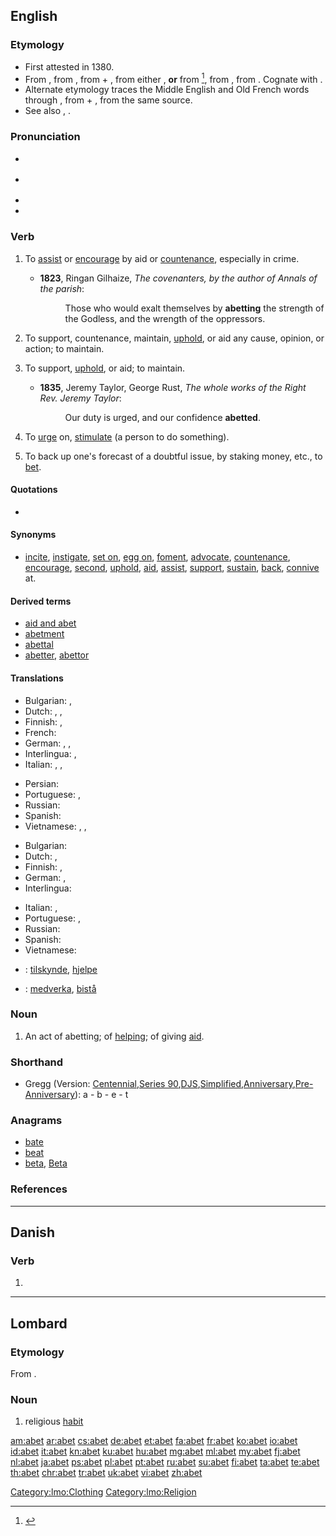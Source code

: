 {{xsee|{{Cyrl|[[авет]]}}}}
==English==

===Etymology===
* First attested in 1380.
* From {{etyl|enm}} {{term|abetten|lang=enm}}, from {{etyl|fro}} {{term|abeter|lang=fro}}, from {{term|a-||to|lang=fro}} + {{term|beter||hound on|lang=fro}}, from either {{etyl|dum}} {{term|betan|bētan|incite|lang=dum}}, '''or''' from {{etyl|non}} {{term|beita||to cause to bite, bait, incite|lang=non}}<ref>{{reference-book|last = Dobbie|first = Elliott K.|coauthors = Dunmore, C. William, et al.|editor = Barnhart, Robert K.|title = Chambers Dictionary of Etymology|origyear = 1998|year = 2004|publisher = Chambers Harrap Publishers Ltd|location = Edinburgh, Scotland|isbn =0550142304|pages = 2}}</ref>, from {{etyl|gem-pro|en}} {{recons|baitijanan||to cause to bite|lang=gem-pro}}, from {{etyl|ine-pro|en}} {{recons|bheid-||to split|lang=ine-pro}}. Cognate with {{etyl|is|-}} {{term|beita||to set dogs on", "to feed|lang=is}}.
* Alternate etymology traces the Middle English and Old French words through {{etyl|ang|-}} {{recons|abætan|ābǣtan|sc=Latinx|to hound on|lang=ang}}, from {{term|a-|ā-|lang=ang}} + {{term|bætan|bǣtan|sc=Latinx|to bait|lang=ang}}, from the same {{etyl|gem-pro|en}} source.
* See also {{term|bait|lang=en}}, {{term|bet|lang=en}}.

===Pronunciation===
* {{a|RP}} {{IPA|/əˈbɛt/}}
* {{a|US}} {{IPA|/əˈbɛt/}}
* {{audio|En-us-abet.ogg|Audio (US)}}
* {{rhymes|ɛt}}

===Verb===
{{en-verb|abet|t|ing}}

# {{transitive}} To [[assist]] or [[encourage]] by aid or [[countenance]], especially in crime. {{defdate|First attested in 1590.}}
#* '''1823''', Ringan Gilhaize, ''The covenanters, by the author of Annals of the parish'':
#*: Those who would exalt themselves by '''abetting''' the strength of the Godless, and the wrength of the oppressors.
# {{transitive|obsolete|_|except negatively}} To support, countenance, maintain, [[uphold]], or aid any cause, opinion, or action; to maintain.
# {{transitive}} To support, [[uphold]], or aid; to maintain.
#* '''1835''', Jeremy Taylor, George Rust, ''The whole works of the Right Rev. Jeremy Taylor'':
#*: Our duty is urged, and our confidence '''abetted'''.
# {{obsolete}} To [[urge]] on, [[stimulate]] (a person to do something). {{defdate|First attested in 1390.}}
# {{obsolete}} To back up one's forecast of a doubtful issue, by staking money, etc., to [[bet]].

====Quotations====
* {{seeCites}}

====Synonyms====
* {{sense|to instigate or encourage by aid or countenance}} [[incite]], [[instigate]], [[set on]], [[egg on]], [[foment]], [[advocate]], [[countenance]], [[encourage]], [[second]], [[uphold]], [[aid]], [[assist]], [[support]], [[sustain]], [[back]], [[connive]] at.

====Derived terms====
* [[aid and abet]]
* [[abetment]]
* [[abettal]]
* [[abetter]], [[abettor]]

====Translations====
{{trans-top|to assist or encourage in crime}}
* Bulgarian: {{t+|bg|подбуждам}}, {{t+|bg|подстрекавам}}
* Dutch: {{t+|nl|aansporen}}, {{t+|nl|aanmoedigen}}, {{t+|nl|ophitsen}}
* Finnish: {{t+|fi|yllyttää}}, {{t+|fi|avustaa}}
* French: {{t+|fr|encourager}}
* German: {{t+|de|ermutigen}}, {{t-|de|aufhetzen}}, {{t-|de|anstiften}}
* Interlingua: {{t-|ia|incitar|xs=Interlingua}}, {{t-|ia|incorariar|xs=Interlingua}}
* Italian: {{t+|it|favoreggiare}}, {{t+|it|incoraggiare}}, {{t+|it|istigare}}
{{trans-mid}}
* Persian: {{t-|fa|همدستی کردن|tr=hamdasti kardan|xs=Persian}}
* Portuguese: {{t+|pt|incitar}}, {{t+|pt|instigar}}
* Russian: {{t+|ru|подстрекать|tr=podstrekát'}}
* Spanish: {{t+|es|incitar}}
* Vietnamese: {{t-|vi|xúi bẩy|xs=Vietnamese}}, {{t+|vi|xúi giục|xs=Vietnamese}}, {{t+|vi|khích|xs=Vietnamese}}
{{trans-bottom}}

{{trans-top|to support, uphold, or aid}}
* Bulgarian: {{t-|bg|поощрявам, съдействувам}}
* Dutch: {{t+|nl|bijstaan}}, {{t+|nl|ondersteunen}}
* Finnish: {{t+|fi|tukea}}, {{t-|fi|ylläpitää}}
* German: {{t+|de|stützen}}, {{t+|de|helfen}}
* Interlingua: {{t-|ia|adjutar|xs=Interlingua}}
{{trans-mid}}
* Italian: {{t+|it|sostenere}},
* Portuguese: {{t+|pt|assistir}}, {{t+|pt|ajudar}}
* Russian: {{t+|ru|поддерживать|tr=poddérživat'}}
* Spanish: {{t+|es|ayudar}}
* Vietnamese: {{t+|vi|tiếp tay|xs=Vietnamese}}
{{trans-bottom}}

{{checktrans-top}}
* {{ttbc|no}}: [[tilskynde]], [[hjelpe]]
{{trans-mid}}
* {{ttbc|sv}}: [[medverka]], [[bistå]]
{{trans-bottom}}

===Noun===
{{en-noun}}

# {{obsolete}} An act of abetting; of [[help]]ing; of giving [[aid]].

===Shorthand===
* Gregg (Version: [http://en.wikipedia.org/wiki/Gregg_Shorthand#Centennial_Gregg_Shorthand Centennial],[http://en.wikipedia.org/wiki/Gregg_Shorthand#Series_90_Gregg_Shorthand Series 90],[http://en.wikipedia.org/wiki/Gregg_Shorthand#Diamond_Jubilee_Gregg_Shorthand DJS],[http://en.wikipedia.org/wiki/Gregg_Shorthand#Simplified_Gregg_Shorthand Simplified],[http://en.wikipedia.org/wiki/Gregg_Shorthand#Anniversary_Gregg_Shorthand Anniversary],[http://en.wikipedia.org/wiki/Gregg_Shorthand#Pre-Anniversary_Gregg_Shorthand Pre-Anniversary]): a - b - e - t

===Anagrams===
* [[bate#English|bate]]
* [[beat#English|beat]]
* [[beta#English|beta]], [[Beta#English|Beta]]

===References===
<references/>
----

==Danish==

===Verb===
{{head|da|verb form}}

# {{form of|past participle|abe|lang=da}}

----

==Lombard==

===Etymology===
From {{etyl|la|lmo}} {{term|habitus||habit, appearance|lang=la}}.

===Noun===
{{head|lmo|noun|g=m}}

# religious [[habit]] {{qualifier|clothing}}

[[Category:lmo:Clothing]]
[[Category:lmo:Religion]]

[[am:abet]]
[[ar:abet]]
[[cs:abet]]
[[de:abet]]
[[et:abet]]
[[fa:abet]]
[[fr:abet]]
[[ko:abet]]
[[io:abet]]
[[id:abet]]
[[it:abet]]
[[kn:abet]]
[[ku:abet]]
[[hu:abet]]
[[mg:abet]]
[[ml:abet]]
[[my:abet]]
[[fj:abet]]
[[nl:abet]]
[[ja:abet]]
[[ps:abet]]
[[pl:abet]]
[[pt:abet]]
[[ru:abet]]
[[su:abet]]
[[fi:abet]]
[[ta:abet]]
[[te:abet]]
[[th:abet]]
[[chr:abet]]
[[tr:abet]]
[[uk:abet]]
[[vi:abet]]
[[zh:abet]]